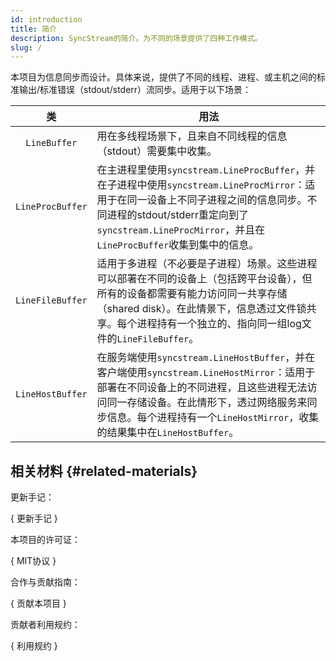 ```yaml
---
id: introduction
title: 简介
description: SyncStream的简介。为不同的场景提供了四种工作模式。
slug: /
---
```




本项目为信息同步而设计。具体来说，提供了不同的线程、进程、或主机之间的标准输出/标准错误（stdout/stderr）流同步。适用于以下场景：

|      类       | <center>用法</center>                                                                                                                                                                                                                                                                                                                                                   |
| :--------------: | :----------------------------------------------------------------------------------------------------------------------------------------------------------------------------------------------------------------------------------------------------------------------------------------------------------------------------------------------------------------------- |
|   `LineBuffer`   | 用在多线程场景下，且来自不同线程的信息（stdout）需要集中收集。                                                                                                                                                                              |
| `LineProcBuffer` | 在主进程里使用`syncstream.LineProcBuffer`，并在子进程中使用`syncstream.LineProcMirror`：适用于在同一设备上不同子进程之间的信息同步。不同进程的stdout/stderr重定向到了`syncstream.LineProcMirror`，并且在`LineProcBuffer`收集到集中的信息。   |
| `LineFileBuffer` | 适用于多进程（不必要是子进程）场景。这些进程可以部署在不同的设备上（包括跨平台设备），但所有的设备都需要有能力访问同一共享存储（shared disk）。在此情景下，信息透过文件锁共享。每个进程持有一个独立的、指向同一组log文件的`LineFileBuffer`。     |
| `LineHostBuffer` | 在服务端使用`syncstream.LineHostBuffer`，并在客户端使用`syncstream.LineHostMirror`：适用于部署在不同设备上的不同进程，且这些进程无法访问同一存储设备。在此情形下，透过网络服务来同步信息。每个进程持有一个`LineHostMirror`，收集的结果集中在`LineHostBuffer`。 |

## 相关材料 {#related-materials}

更新手记：

<p>
  {
    <DarkButton href={repoURL("blob/main/Changelog.md")} icon={octClock16}>
      更新手记
    </DarkButton>
  }
</p>

本项目的许可证：

<p>
  {
    <DarkButton href={repoURL("blob/main/LICENSE")} icon={octLaw16}>
      MIT协议
    </DarkButton>
  }
</p>

合作与贡献指南：

<p>
  {
    <DarkButton
      href={repoURL("blob/main/CONTRIBUTING.md")}
      icon={octRepoForked16}
    >
      贡献本项目
    </DarkButton>
  }
</p>

贡献者利用规约：

<p>
  {
    <DarkButton
      href={repoURL("blob/main/CODE_OF_CONDUCT.md")}
      icon={octShareAndroid16}
    >
      利用规约
    </DarkButton>
  }
</p>
